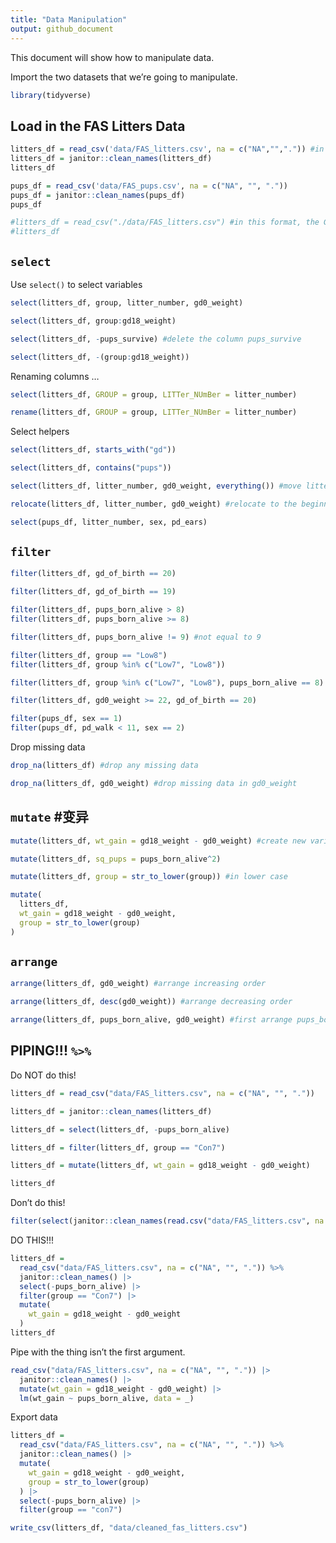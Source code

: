 ```yaml
---
title: "Data Manipulation"
output: github_document
---
```


This document will show how to manipulate data.

Import the two datasets that we're going to manipulate.

```r
library(tidyverse)
```

## Load in the FAS Litters Data

```r
litters_df = read_csv('data/FAS_litters.csv', na = c("NA","",".")) #in this format, gd0 and gd18 are dbl (numerical)
litters_df = janitor::clean_names(litters_df)
litters_df

pups_df = read_csv('data/FAS_pups.csv', na = c("NA", "", "."))
pups_df = janitor::clean_names(pups_df)
pups_df
```

```r
#litters_df = read_csv("./data/FAS_litters.csv") #in this format, the GD0 and GD18 are character
#litters_df
```

## `select`

Use `select()` to select variables

```r
select(litters_df, group, litter_number, gd0_weight)
```

```r
select(litters_df, group:gd18_weight)
```

```r
select(litters_df, -pups_survive) #delete the column pups_survive
```

```r
select(litters_df, -(group:gd18_weight)) 
```

Renaming columns ...

```r
select(litters_df, GROUP = group, LITTer_NUmBer = litter_number)

rename(litters_df, GROUP = group, LITTer_NUmBer = litter_number)
```

Select helpers

```r
select(litters_df, starts_with("gd"))

select(litters_df, contains("pups"))
```

```r
select(litters_df, litter_number, gd0_weight, everything()) #move litter_number and gd0 to beginning

relocate(litters_df, litter_number, gd0_weight) #relocate to the beginning
```

```r
select(pups_df, litter_number, sex, pd_ears)
```

## `filter`

```r
filter(litters_df, gd_of_birth == 20) 

filter(litters_df, gd_of_birth == 19)
```

```r
filter(litters_df, pups_born_alive > 8)
filter(litters_df, pups_born_alive >= 8)
```

```r
filter(litters_df, pups_born_alive != 9) #not equal to 9
```

```r
filter(litters_df, group == "Low8")
filter(litters_df, group %in% c("Low7", "Low8"))
```

```r
filter(litters_df, group %in% c("Low7", "Low8"), pups_born_alive == 8)

filter(litters_df, gd0_weight >= 22, gd_of_birth == 20)
```

```r
filter(pups_df, sex == 1)
filter(pups_df, pd_walk < 11, sex == 2)
```

Drop missing data

```r
drop_na(litters_df) #drop any missing data 

drop_na(litters_df, gd0_weight) #drop missing data in gd0_weight
```

## `mutate` #变异

```r
mutate(litters_df, wt_gain = gd18_weight - gd0_weight) #create new variable - wt_gain

mutate(litters_df, sq_pups = pups_born_alive^2)

mutate(litters_df, group = str_to_lower(group)) #in lower case

mutate(
  litters_df,
  wt_gain = gd18_weight - gd0_weight,
  group = str_to_lower(group)
)
```

## `arrange`

```r
arrange(litters_df, gd0_weight) #arrange increasing order

arrange(litters_df, desc(gd0_weight)) #arrange decreasing order

arrange(litters_df, pups_born_alive, gd0_weight) #first arrange pups_born_alive in increasing order, then arrange gd0 in increasing order
```

## PIPING!!! `%>%`

Do NOT do this!
```r
litters_df = read_csv("data/FAS_litters.csv", na = c("NA", "", "."))

litters_df = janitor::clean_names(litters_df)

litters_df = select(litters_df, -pups_born_alive)

litters_df = filter(litters_df, group == "Con7")

litters_df = mutate(litters_df, wt_gain = gd18_weight - gd0_weight)

litters_df
```

Don't do this!
```r
filter(select(janitor::clean_names(read.csv("data/FAS_litters.csv", na = c("NA", "", "."))), -pups_born_alive), group == "Con7")
```

DO THIS!!!
```r
litters_df = 
  read_csv("data/FAS_litters.csv", na = c("NA", "", ".")) %>%
  janitor::clean_names() |>
  select(-pups_born_alive) |>
  filter(group == "Con7") |>
  mutate(
    wt_gain = gd18_weight - gd0_weight
  )
litters_df
```

Pipe with the thing isn't the first argument.

```r
read_csv("data/FAS_litters.csv", na = c("NA", "", ".")) |>
  janitor::clean_names() |>
  mutate(wt_gain = gd18_weight - gd0_weight) |>
  lm(wt_gain ~ pups_born_alive, data = _)
```

Export data

```r
litters_df = 
  read_csv("data/FAS_litters.csv", na = c("NA", "", ".")) %>%
  janitor::clean_names() |>
  mutate(
    wt_gain = gd18_weight - gd0_weight,
    group = str_to_lower(group)
  ) |>
  select(-pups_born_alive) |>
  filter(group == "con7")

write_csv(litters_df, "data/cleaned_fas_litters.csv")
```





